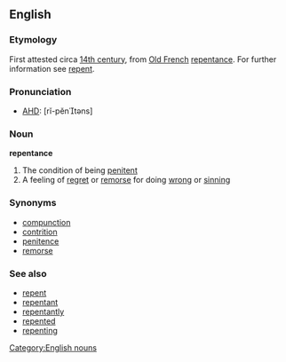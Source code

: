 ==English==
===Etymology===
First attested circa [[w:14th century|14th century]], from [[Old French]] [[repentance]]. For further information see [[repent]].

===Pronunciation===
*[[AHD]]: [rĭ-pĕntəns]

===Noun===
'''repentance'''
#The condition of being [[penitent]]
#A feeling of [[regret]] or [[remorse]] for doing [[wrong]] or [[sinning]]
[[Category:English nouns]]

===Synonyms===
*[[compunction]]
*[[contrition]]
*[[penitence]]
*[[remorse]]

===See also===
*[[repent]]
*[[repentant]]
*[[repentantly]]
*[[repented]]
*[[repenting]]